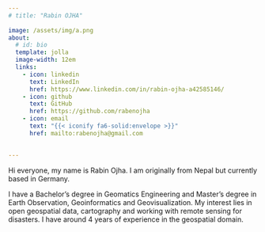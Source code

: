 ```yaml
---
# title: "Rabin OJHA"
  
image: /assets/img/a.png
about:
  # id: bio
  template: jolla
  image-width: 12em
  links:
    - icon: linkedin
      text: LinkedIn
      href: https://www.linkedin.com/in/rabin-ojha-a42585146/
    - icon: github
      text: GitHub
      href: https://github.com/rabenojha
    - icon: email
      text: "{{< iconify fa6-solid:envelope >}}"
      href: mailto:rabenojha@gmail.com

      
---
```


:::{#bio}

Hi everyone, my name is Rabin Ojha. I am originally from Nepal but currently based in Germany. 

I have a Bachelor's degree in Geomatics Engineering and Master's degree in Earth Observation, Geoinformatics and Geovisualization. My interest lies in open geospatial data, cartography and working with remote sensing for disasters. I have around 4 years of experience in the geospatial domain. 



:::





